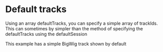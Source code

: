 
<Meta title="Default Tracks" />

# Default tracks

Using an array defaultTracks, you can specify a simple array of trackIds. This
can sometimes by simpler than the method of specifying the defaultTracks using
the defaultSession

This example has a simple BigWig track shown by default

<Canvas withSource="open">
  <Story id="linear-view--using-show-tracks" />
</Canvas>
